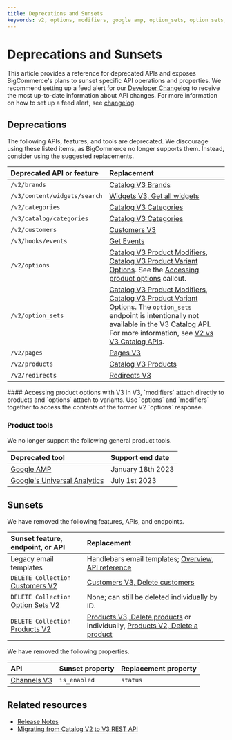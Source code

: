 ```yaml
---
title: Deprecations and Sunsets
keywords: v2, options, modifiers, google amp, option_sets, option sets, 
---
```


# Deprecations and Sunsets

This article provides a reference for deprecated APIs and exposes BigCommerce's plans to sunset specific API operations and properties. We recommend setting up a feed alert for our [Developer Changelog](/release-notes) to receive the most up-to-date information about API changes. For more information on how to set up a feed alert, see [changelog](/docs/start/about/support#changelog).

## Deprecations

The following APIs, features, and tools are deprecated. We discourage using these listed items, as BigCommerce no longer supports them. Instead, consider using the suggested replacements.

| Deprecated API or feature | Replacement |
|:--------------------------|:------------|
| `/v2/brands` | [Catalog V3 Brands](/docs/rest-catalog/brands#get-all-brands) |
| `/v3/content/widgets/search` | [Widgets V3, Get all widgets](/docs/rest-content/widgets/widget#get-all-widgets) |
| `/v2/categories` | [Catalog V3 Categories](/docs/rest-catalog/category-trees/categories#get-all-categories) |
| `/v3/catalog/categories` | [Catalog V3 Categories](/docs/rest-catalog/category-trees/categories#get-all-categories) |
| `/v2/customers` | [Customers V3](/docs/rest-management/customers) |
| `/v3/hooks/events`| [Get Events](/docs/webhooks/webhooks/webhook-events#get-events) |
| `/v2/options` | [Catalog V3 Product Modifiers](/docs/rest-catalog/product-modifiers#get-all-product-modifiers), [Catalog V3 Product Variant Options](/docs/rest-catalog/product-variant-options#get-all-product-variant-options). See the [Accessing product options](#accessing-product-options-with-V3) callout. |
| `/v2/option_sets` | [Catalog V3 Product Modifiers](/docs/rest-catalog/product-modifiers#get-all-product-modifiers), [Catalog V3 Product Variant Options](/docs/rest-catalog/product-variant-options#get-all-product-variant-options). The `option_sets` endpoint is intentionally not available in the V3 Catalog API. For more information, see [V2 vs V3 Catalog APIs](/docs/store-operations/catalog/migration). |
| `/v2/pages` | [Pages V3](/docs/rest-content/pages) |
| `/v2/products ` | [Catalog V3 Products](/docs/rest-catalog/products#get-all-products) |
| `/v2/redirects` | [Redirects V3](/docs/rest-management/redirects) |

<Callout type="info">
  #### Accessing product options with V3
  In V3, `modifiers` attach directly to products and `options` attach to variants. Use `options` and `modifiers` together to access the contents of the former V2 `options` response.
</Callout>

### Product tools

We no longer support the following general product tools.

| Deprecated tool | Support end date |
|:----------------|:-----------------|
| [Google AMP](https://amp.dev/) | January 18th 2023 |
| [Google's Universal Analytics](https://support.google.com/analytics/answer/11583528?hl=en) | July 1st 2023 |

## Sunsets

We have removed the following features, APIs, and endpoints.

| Sunset feature, endpoint, or API | Replacement |
|:---------------------------------|:------------|
| Legacy email templates | Handlebars email templates; [Overview](/docs/store-operations/emails), [API reference](/docs/rest-content/email-templates) |
| `DELETE Collection` [Customers V2](/docs/rest-management/customers-v2) | [Customers V3, Delete customers](/docs/rest-management/customers-v2#delete-customers) |
| `DELETE Collection` [Option Sets V2](/archive/store-operations/v2-catalog-products/v2-option-sets) | None; can still be deleted individually by ID. |
| `DELETE Collection` [Products V2](/archive/store-operations/v2-catalog-products/v2-products) | [Products V3, Delete products](/docs/rest-catalog/products#delete-products) or individually, [Products V2, Delete a product](/archive/store-operations/v2-catalog-products/v2-products#delete-a-product) |

We have removed the following properties.

| API | Sunset property | Replacement property |
|:----|:----------------|:---------------------|
| [Channels V3](/docs/rest-management/channels#get-all-channels) |`is_enabled` | `status` |

## Related resources 

* [Release Notes](/release-notes)
* [Migrating from Catalog V2 to V3 REST API](/docs/store-operations/catalog/migration)
